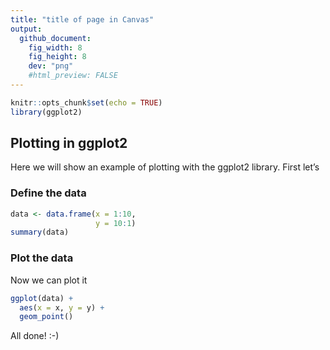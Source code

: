 ---
title: "title of page in Canvas"
output: 
  github_document:
    fig_width: 8
    fig_height: 8
    dev: "png"
    #html_preview: FALSE
---

```{r setup, include=FALSE}
knitr::opts_chunk$set(echo = TRUE)
library(ggplot2)
```

## Plotting in ggplot2

Here we will show an example of plotting with the ggplot2 library. First let's

### Define the data

```{r data}
data <- data.frame(x = 1:10,
                   y = 10:1)
summary(data)
```

### Plot the data

Now we can plot it

```{r ggplot, echo=FALSE}
ggplot(data) +
  aes(x = x, y = y) + 
  geom_point()
```

All done! :-)
